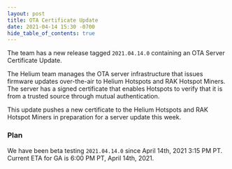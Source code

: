 ```yaml
---
layout: post
title: OTA Certificate Update
date: 2021-04-14 15:30 -0700
hide_table_of_contents: true
---
```


The team has a new release tagged `2021.04.14.0` containing an OTA Server Certificate Update.

<!--truncate-->

The Helium team manages the OTA server infrastructure that issues firmware updates over-the-air to
Helium Hotspots and RAK Hotspot Miners. The server has a signed certificate that enables Hotspots to
verify that it is from a trusted source through mutual authentication.

This update pushes a new certificate to the Helium Hotspots and RAK Hotspot Miners in preparation
for a server update this week.

### Plan

We have been beta testing `2021.04.14.0` since April 14th, 2021 3:15 PM PT. Current ETA for GA is
6:00 PM PT, April 14th, 2021.
